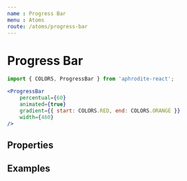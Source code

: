 ```yaml
---
name : Progress Bar
menu : Atoms
route: /atoms/progress-bar
---
```



# Progress Bar
```jsx
import { COLORS, ProgressBar } from 'aphrodite-react';

<ProgressBar
    percentual={60}
    animated={true}
    gradient={{ start: COLORS.RED, end: COLORS.ORANGE }}
    width={460}
/>
```

## Properties
<Props of={ProgressBar} />

## Examples
<Playground>
    <div style={{ marginTop: '10px', marginBottom: '20px' }}>
        <ProgressBar percentual={20} />
    </div>
    <div style={{ marginTop: '10px', marginBottom: '20px' }}>
        <ProgressBar percentual={40} height={20} color={'purple'} />
    </div>
    <div style={{ marginTop: '10px', marginBottom: '20px' }}>
        <ProgressBar percentual={60} height={30} color={'red'} />
    </div>
    <div style={{ marginTop: '10px', marginBottom: '20px' }}>
        <ProgressBar percentual={80} height={40} animated={true} gradient={{ start: COLORS.ORANGE, end: COLORS.YELLOW }} />
    </div>
    <div style={{ marginTop: '10px', marginBottom: '20px' }}>
        <ProgressBar percentual={100} height={50} radius={25} animated={true} gradient={{ start: COLORS.GREEN, end: COLORS.DARK_GREEN }} />
    </div>
</Playground>
